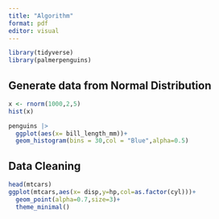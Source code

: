 ```yaml
---
title: "Algorithm"
format: pdf
editor: visual
---
```


```r
library(tidyverse)
library(palmerpenguins)
```

## Generate data from Normal Distribution

```r
x <- rnorm(1000,2,5)
hist(x)
```

```r
penguins |> 
  ggplot(aes(x= bill_length_mm))+
  geom_histogram(bins = 30,col = "Blue",alpha=0.5)

```

## Data Cleaning
```r
head(mtcars)
ggplot(mtcars,aes(x= disp,y=hp,col=as.factor(cyl)))+
  geom_point(alpha=0.7,size=3)+
  theme_minimal()


```

